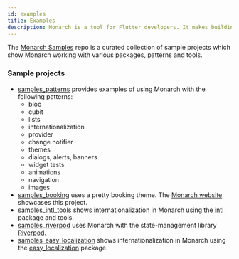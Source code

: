 ```yaml
---
id: examples
title: Examples
description: Monarch is a tool for Flutter developers. It makes building beautiful apps a simpler and faster experience.
---
```


The [Monarch Samples](https://github.com/Dropsource/monarch_samples) 
repo is a curated collection of sample projects which show Monarch working with 
various packages, patterns and tools.

### Sample projects

- [samples_patterns](https://github.com/Dropsource/monarch_samples/tree/master/samples_patterns) provides examples of using Monarch 
  with the following patterns:
  - bloc
  - cubit
  - lists
  - internationalization
  - provider
  - change notifier
  - themes
  - dialogs, alerts, banners
  - widget tests
  - animations
  - navigation
  - images
- [samples_booking](https://github.com/Dropsource/monarch_samples/tree/master/samples_booking) uses a pretty booking theme. The [Monarch 
  website](https://monarchapp.io/) showcases this project.
- [samples_intl_tools](https://github.com/Dropsource/monarch_samples/tree/master/samples_intl_tools) shows internationalization in Monarch 
  using the [intl](https://github.com/dart-lang/intl) package and tools.
- [samples_riverpod](https://github.com/Dropsource/monarch_samples/tree/master/samples_riverpod) uses Monarch with the state-management library 
  [Riverpod](https://riverpod.dev/).
- [samples_easy_localization](https://github.com/Dropsource/monarch_samples/tree/master/samples_easy_localization) shows internationalization 
  in Monarch using the [easy_localization](https://github.com/aissat/easy_localization) package.
